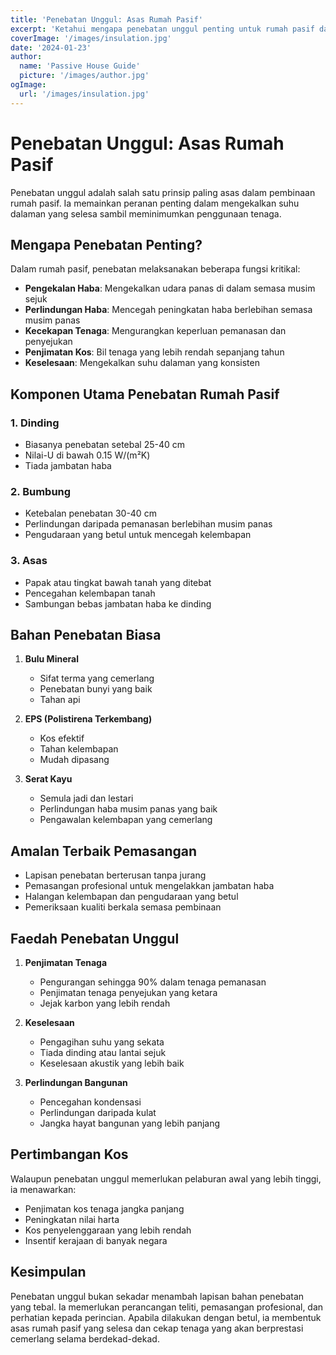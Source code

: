 ```yaml
---
title: 'Penebatan Unggul: Asas Rumah Pasif'
excerpt: 'Ketahui mengapa penebatan unggul penting untuk rumah pasif dan bagaimana ia menyumbang kepada kecekapan tenaga.'
coverImage: '/images/insulation.jpg'
date: '2024-01-23'
author:
  name: 'Passive House Guide'
  picture: '/images/author.jpg'
ogImage:
  url: '/images/insulation.jpg'
---
```


# Penebatan Unggul: Asas Rumah Pasif

Penebatan unggul adalah salah satu prinsip paling asas dalam pembinaan rumah pasif. Ia memainkan peranan penting dalam mengekalkan suhu dalaman yang selesa sambil meminimumkan penggunaan tenaga.

## Mengapa Penebatan Penting?

Dalam rumah pasif, penebatan melaksanakan beberapa fungsi kritikal:

- **Pengekalan Haba**: Mengekalkan udara panas di dalam semasa musim sejuk
- **Perlindungan Haba**: Mencegah peningkatan haba berlebihan semasa musim panas
- **Kecekapan Tenaga**: Mengurangkan keperluan pemanasan dan penyejukan
- **Penjimatan Kos**: Bil tenaga yang lebih rendah sepanjang tahun
- **Keselesaan**: Mengekalkan suhu dalaman yang konsisten

## Komponen Utama Penebatan Rumah Pasif

### 1. Dinding
- Biasanya penebatan setebal 25-40 cm
- Nilai-U di bawah 0.15 W/(m²K)
- Tiada jambatan haba

### 2. Bumbung
- Ketebalan penebatan 30-40 cm
- Perlindungan daripada pemanasan berlebihan musim panas
- Pengudaraan yang betul untuk mencegah kelembapan

### 3. Asas
- Papak atau tingkat bawah tanah yang ditebat
- Pencegahan kelembapan tanah
- Sambungan bebas jambatan haba ke dinding

## Bahan Penebatan Biasa

1. **Bulu Mineral**
   - Sifat terma yang cemerlang
   - Penebatan bunyi yang baik
   - Tahan api

2. **EPS (Polistirena Terkembang)**
   - Kos efektif
   - Tahan kelembapan
   - Mudah dipasang

3. **Serat Kayu**
   - Semula jadi dan lestari
   - Perlindungan haba musim panas yang baik
   - Pengawalan kelembapan yang cemerlang

## Amalan Terbaik Pemasangan

- Lapisan penebatan berterusan tanpa jurang
- Pemasangan profesional untuk mengelakkan jambatan haba
- Halangan kelembapan dan pengudaraan yang betul
- Pemeriksaan kualiti berkala semasa pembinaan

## Faedah Penebatan Unggul

1. **Penjimatan Tenaga**
   - Pengurangan sehingga 90% dalam tenaga pemanasan
   - Penjimatan tenaga penyejukan yang ketara
   - Jejak karbon yang lebih rendah

2. **Keselesaan**
   - Pengagihan suhu yang sekata
   - Tiada dinding atau lantai sejuk
   - Keselesaan akustik yang lebih baik

3. **Perlindungan Bangunan**
   - Pencegahan kondensasi
   - Perlindungan daripada kulat
   - Jangka hayat bangunan yang lebih panjang

## Pertimbangan Kos

Walaupun penebatan unggul memerlukan pelaburan awal yang lebih tinggi, ia menawarkan:
- Penjimatan kos tenaga jangka panjang
- Peningkatan nilai harta
- Kos penyelenggaraan yang lebih rendah
- Insentif kerajaan di banyak negara

## Kesimpulan

Penebatan unggul bukan sekadar menambah lapisan bahan penebatan yang tebal. Ia memerlukan perancangan teliti, pemasangan profesional, dan perhatian kepada perincian. Apabila dilakukan dengan betul, ia membentuk asas rumah pasif yang selesa dan cekap tenaga yang akan berprestasi cemerlang selama berdekad-dekad.
